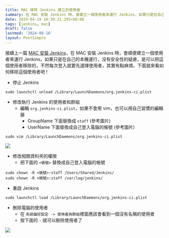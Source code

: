 ```yaml
---
title: MAC 移除 Jenkins 建立的使用者
summary: 在 MAC 安裝 Jenkins 時，會建立一個使用者來運行 Jenkins，如果只是在自己的本機運行，沒有安全性的疑慮，是可以把這個使用者移除的。
date: 2019-04-19 10:30:21.295+08:00
tags: [jenkins, mac]
draft: false
lastmod: '2024-08-16'
layout: PostSimple
---
```


接續上一篇 [MAC 安裝 Jenkins](/blog/mac-install-jenkins)，在 MAC 安裝 Jenkins 時，會順便建立一個使用者來運行 Jenkins，如果只是在自己的本機運行，沒有安全性的疑慮，是可以把這個使用者移除的，不然每次登入就要先選擇使用者，其實有點麻煩，下面就來看如何移除這個使用者吧 !

- 停止 Jenkins

```shell
sudo launchctl unload /Library/LaunchDaemons/org.jenkins-ci.plist
```

- 修改執行 Jenkins 的使用者和群組
  - 編輯 `org.jenkins-ci.plist`，如果不會用 vim，也可以用自己習慣的編輯器
    - GroupName 下面替換成 `staff` (參考圖片)
    - UserName 下面替換成自己登入電腦的帳號 (參考圖片)

```shell
sudo vim /Library/LaunchDaemons/org.jenkins-ci.plist
```

![](/static/images/404.webp)

- 修改相關資料夾的權限
  - 把下面的 `<帳號>` 替換成自己登入電腦的帳號

```shell
sudo chown -R <帳號>:staff /Users/Shared/Jenkins/
sudo chown -R <帳號>:staff /var/log/jenkins/
```

- 重啟 Jenkins

```shell
sudo launchctl load /Library/LaunchDaemons/org.jenkins-ci.plist
```

- 刪除電腦的使用者
  - 在 `系統偏好設定 -> 使用者與群組`裡面應該會看到一個沒有名稱的使用者
  - 按下面的 `-` 就可以刪除使用者了

![](/static/images/404.webp)
